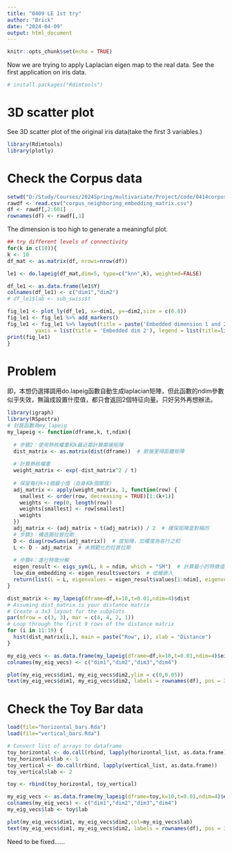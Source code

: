 ```yaml
---
title: "0409 LE 1st try"
author: "Brick"
date: "2024-04-09"
output: html_document
---
```


```r
knitr::opts_chunk$set(echo = TRUE)
```

Now we are trying to apply Laplacian eigen map to the real data. See the first application on iris data. 
```r
# install.packages("Rdimtools")
```

# 3D scatter plot
See 3D scatter plot of the original iris data(take the first 3 variables.)

```r
library(Rdimtools)
library(plotly)
```

# Check the Corpus data

```r
setwd("D:/Study/Courses/2024Spring/multivariate/Project/code/0414corpus")
rawdf <- read.csv("corpus_neighboring_embedding_matrix.csv")
df <- rawdf[,2:601]
rownames(df) <- rawdf[,1]
```

The dimension is too high to generate a meaningful plot.

```r
## try different levels of connectivity
for(k in c(10)){
k <- 10
df_mat <- as.matrix(df, nrows=nrow(df))

le1 <- do.lapeig(df_mat,dim=5, type=c("knn",k), weighted=FALSE)

df_le1 <- as.data.frame(le1$Y)
colnames(df_le1) <- c("dim1","dim2")
# df_le1$lab <- sub_swiss$t

fig_le1 <- plot_ly(df_le1, x=~dim1, y=~dim2,size = c(0.8))
fig_le1 <- fig_le1 %>% add_markers()
fig_le1 <- fig_le1 %>% layout(title = paste('Embedded dimension 1 and 2, k=',k), plot_bgcolor = "#e5ecf6", xaxis = list(title = 'Embedded dim 1'), 
         yaxis = list(title = 'Embedded dim 2'), legend = list(title=list(text='<b> Species of Iris </b>')))
print(fig_le1)
}

```
# Problem
即，本想仍選擇調用do.lapeig函數自動生成laplacian矩陣，但此函數的ndim參數似乎失效，無論成設置什麼值，都只會返回2個特征向量。只好另外再想辦法。


```r
library(igraph)
library(RSpectra)
# 封裝函數為my_lapeig
my_lapeig <- function(dframe,k, t,ndim){
  
  # 步驟2：使用熱核權重和k最近鄰計算鄰接矩陣
  dist_matrix <- as.matrix(dist(dframe))  # 歐幾里得距離矩陣
  
  # 計算熱核權重
  weight_matrix <- exp(-dist_matrix^2 / t)
  
  # 保留每行k+1個最小值（自身和k個鄰居）
  adj_matrix <- apply(weight_matrix, 1, function(row) {
    smallest <- order(row, decreasing = TRUE)[1:(k+1)]
    weights <- rep(0, length(row))
    weights[smallest] <- row[smallest]
    weights
  })
  adj_matrix <- (adj_matrix + t(adj_matrix)) / 2  # 確保矩陣是對稱的
  # 步驟3：構造圖拉普拉斯
  D <- diag(rowSums(adj_matrix))  # 度矩陣，加權度為各行之和
  L <- D - adj_matrix  # 未規範化的拉普拉斯
  
  # 步驟4：進行特徵分解
  eigen_result <- eigs_sym(L, k = ndim, which = "SM")  # 計算最小的特徵值
  low_dim_embedding <- eigen_result$vectors  # 低維嵌入
  return(list(L = L, eigenvalues = eigen_result$values[1:ndim], eigenvectors = low_dim_embedding,dist = dist_matrix))
}
```


```r
dist_matrix <- my_lapeig(dframe=df,k=10,t=0.01,ndim=4)$dist
# Assuming dist_matrix is your distance matrix
# Create a 3x3 layout for the subplots
par(mfrow = c(3, 3), mar = c(4, 4, 2, 1))
# Loop through the first 9 rows of the distance matrix
for (i in 11:19) {
  hist(dist_matrix[i,], main = paste("Row", i), xlab = "Distance")
}
```


```r
my_eig_vecs <- as.data.frame(my_lapeig(dframe=df,k=10,t=0.01,ndim=4)$eigenvectors)
colnames(my_eig_vecs) <- c("dim1","dim2","dim3","dim4")

plot(my_eig_vecs$dim1, my_eig_vecs$dim2,ylim = c(0,0.05))
text(my_eig_vecs$dim1, my_eig_vecs$dim2, labels = rownames(df), pos = 3, cex=0.5)

```


# Check the Toy Bar data

```r
load(file="horizontal_bars.Rda")
load(file="vertical_bars.Rda")

# Convert list of arrays to dataframe
toy_horizontal <- do.call(rbind, lapply(horizontal_list, as.data.frame))
toy_horizontal$lab <- 1
toy_vertical <- do.call(rbind, lapply(vertical_list, as.data.frame))
toy_vertical$lab <- 2

toy <- rbind(toy_horizontal, toy_vertical)
```


```r
my_eig_vecs <- as.data.frame(my_lapeig(dframe=toy,k=10,t=0.01,ndim=4)$eigenvectors)
colnames(my_eig_vecs) <- c("dim1","dim2","dim3","dim4")
my_eig_vecs$lab <- toy$lab

plot(my_eig_vecs$dim1, my_eig_vecs$dim2,col=my_eig_vecs$lab)
text(my_eig_vecs$dim1, my_eig_vecs$dim2, labels = rownames(df), pos = 3, cex=0.5)

```
Need to be fixed......
